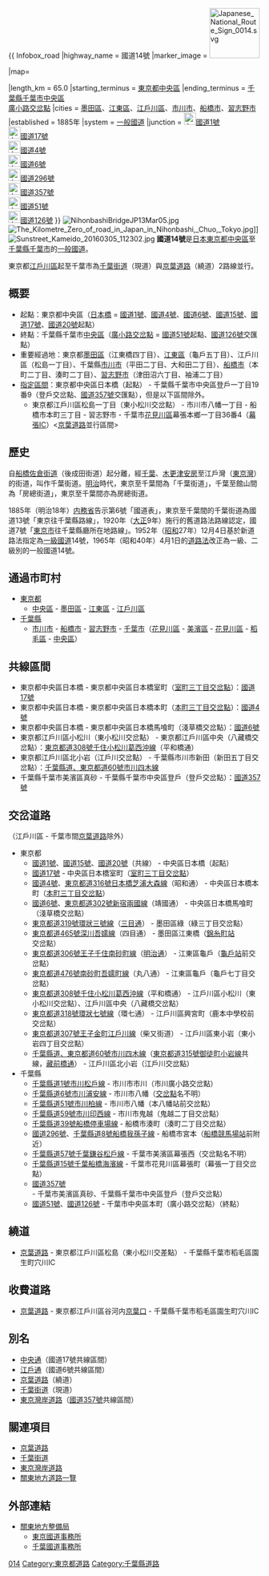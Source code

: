 {{
Infobox_road
|highway_name = 國道14號
|marker_image = [[File:Japanese_National_Route_Sign_0014.svg|100px]]

|map={{Maplink|frame=yes|plain=yes|frame-align=center|frame-width=300|frame-height=300|zoom=9|frame-latitude=35.6|frame-longitude=139.9
|type=line|stroke-color=#cc0000|stroke-width=2
}}

|length_km = 65.0
|starting_terminus = [[東京都|東京都]][[中央區_(東京都)|中央區]]
|ending_terminus = [[千葉縣|千葉縣]][[千葉市|千葉市]][[中央區_(千葉市)|中央區]]<br/>[[廣小路交岔點|廣小路交岔點]]
|cities = [[墨田區|墨田區]]、[[江東區_(東京都)|江東區]]、[[江戶川區|江戶川區]]、[[市川市|市川市]]、[[船橋市|船橋市]]、[[習志野市|習志野市]]
|established = 1885年
|system = [[一般國道|一般國道]]
|junction = [[File:Japanese_National_Route_Sign_0001.svg|24px]][[國道1號_(日本)|國道1號]]<br />[[File:Japanese_National_Route_Sign_0017.svg|24px]][[國道17號|國道17號]]<br />[[File:Japanese_National_Route_Sign_0004.svg|24px]][[國道4號_(日本)|國道4號]]<br />[[File:Japanese_National_Route_Sign_0006.svg|24px]][[國道6號_(日本)|國道6號]]<br />[[File:Japanese_National_Route_Sign_0296.svg|24px]][[國道296號|國道296號]]<br />[[File:Japanese_National_Route_Sign_0357.svg|24px]][[國道357號|國道357號]]<br />[[File:Japanese_National_Route_Sign_0051.svg|24px]][[國道51號|國道51號]]<br />[[File:Japanese_National_Route_Sign_0126.svg|24px]][[國道126號|國道126號]]
}}
[[File:NihonbashiBridgeJP13Mar05.jpg|thumb]]
[[File:The_Kilometre_Zero_of_road_in_Japan_in_Nihonbashi,_Chuo,_Tokyo.jpg|thumb]]]]
[[File:Sunstreet_Kameido_20160305_112302.jpg|thumb]]
'''國道14號'''是[[日本|日本]][[東京都|東京都]][[中央區_(東京都)|中央區]]至[[千葉縣|千葉縣]][[千葉市|千葉市]]的[[一般國道|一般國道]]。

東京都[[江戶川區|江戶川區]]起至千葉市為[[千葉街道|千葉街道]]（現道）與[[京葉道路|京葉道路]]（繞道）2路線並行。

== 概要 ==
* 起點：東京都中央區（[[日本橋_(東京都中央區)|日本橋]] = [[國道1號_(日本)|國道1號]]、[[國道4號_(日本)|國道4號]]、[[國道6號_(日本)|國道6號]]、[[國道15號|國道15號]]、[[國道17號|國道17號]]、[[國道20號_(日本)|國道20號]]起點）
* 終點：千葉縣千葉市[[中央區_(千葉市)|中央區]]（[[廣小路交岔點|廣小路交岔點]] = [[國道51號|國道51號]]起點、[[國道126號|國道126號]]交匯點）
* 重要經過地：東京都[[墨田區|墨田區]]（江東橋四丁目）、[[江東區_(東京都)|江東區]]（龜戶五丁目）、江戶川區（松島一丁目）、千葉縣[[市川市|市川市]]（平田二丁目、大和田二丁目）、[[船橋市|船橋市]]（本町二丁目、湊町二丁目）、[[習志野市|習志野市]]（津田沼六丁目、袖浦二丁目）
* [[指定區間|指定區間]]：東京都中央區日本橋（起點） - 千葉縣千葉市中央區登戶一丁目19番9（登戶交岔點、[[國道357號|國道357號]]交匯點），但是以下區間除外。
** 東京都江戶川區松島一丁目（東小松川交岔點） - 市川市八幡一丁目 - 船橋市本町三丁目 - 習志野市 - 千葉市[[花見川區|花見川區]]幕張本鄉一丁目36番4（[[幕張IC|幕張IC]]）<[[京葉道路|京葉道路]]並行區間>

== 歷史 ==
自[[船橋市|船橋]][[成田街道|佐倉街道]]（後成田街道）起分離，經[[千葉市|千葉]]、[[木更津市|木更津]][[安房國|安房]]至江戶灣（[[東京灣|東京灣]]）的街道，叫作千葉街道。[[明治|明治]]時代，東京至千葉間為「千葉街道」，千葉至館山間為「房總街道」，東京至千葉間亦為房總街道。

1885年（明治18年）[[内務省_(日本)|内務省]]告示第6號「國道表」，東京至千葉間的千葉街道為國道13號「東京往千葉縣路線」，1920年（[[大正|大正]]9年）施行的舊道路法路線認定，國道7號「[[東京市|東京市]]往千葉縣廳所在地路線」。1952年（[[昭和|昭和]]27年）12月4日基於新道路法指定為[[一級國道|一級國道]]14號，1965年（昭和40年）4月1日的[[道路法_(日本)|道路法]]改正為一級、二級別的一般國道14號。

== 通過市町村 ==
* [[東京都|東京都]]
** [[中央區_(東京都)|中央區]] - [[墨田區|墨田區]] - [[江東區_(東京都)|江東區]] - [[江戶川區|江戶川區]]
* [[千葉縣|千葉縣]]
** [[市川市|市川市]] - [[船橋市|船橋市]] - [[習志野市|習志野市]] - [[千葉市|千葉市]]（[[花見川區|花見川區]] - [[美濱區|美濱區]] - [[花見川區|花見川區]] - [[稻毛區|稻毛區]] - [[中央區_(千葉市)|中央區]]）

== 共線區間 ==
* 東京都中央區日本橋 - 東京都中央區日本橋室町（[[室町三丁目交岔點|室町三丁目交岔點]]）：[[國道17號|國道17號]]
* 東京都中央區日本橋 - 東京都中央區日本橋本町（[[本町三丁目交岔點_(東京都中央區)|本町三丁目交岔點]]）：[[國道4號_(日本)|國道4號]]
* 東京都中央區日本橋 - 東京都中央區日本橋馬喰町（淺草橋交岔點）：[[國道6號_(日本)|國道6號]]
* 東京都江戶川區小松川（東小松川交岔點） - 東京都江戶川區中央（八藏橋交岔點）：[[東京都道308號千住小松川葛西沖線|東京都道308號千住小松川葛西沖線]]（平和橋通）
* 東京都江戶川區北小岩（江戶川交岔點） - 千葉縣市川市新田（新田五丁目交岔點）：[[千葉縣道、東京都道60號市川四木線|千葉縣道、東京都道60號市川四木線]]
* 千葉縣千葉市美濱區真砂 - 千葉縣千葉市中央區登戶（登戶交岔點）：[[國道357號|國道357號]]

== 交岔道路 ==
（江戶川區 - 千葉市間[[京葉道路|京葉道路]]除外）
* 東京都
** [[國道1號_(日本)|國道1號]]、[[國道15號|國道15號]]、[[國道20號_(日本)|國道20號]]（共線） - 中央區日本橋（起點）
** [[國道17號|國道17號]] - 中央區日本橋室町（[[室町三丁目交岔點|室町三丁目交岔點]]）
** [[國道4號_(日本)|國道4號]]、[[東京都道316號日本橋芝浦大森線|東京都道316號日本橋芝浦大森線]]（昭和通） - 中央區日本橋本町（[[本町三丁目交岔點_(東京都中央區)|本町三丁目交岔點]]）
** [[國道6號_(日本)|國道6號]]、[[東京都道302號新宿兩國線|東京都道302號新宿兩國線]]（靖國通） - 中央區日本橋馬喰町（淺草橋交岔點）
** [[東京都道319號環狀三號線|東京都道319號環狀三號線]]（[[三目通|三目通]]） - 墨田區綠（綠三丁目交岔點）
** [[東京都道465號深川吾嬬線|東京都道465號深川吾嬬線]]（四目通） - 墨田區江東橋（[[錦糸町站|錦糸町站]]交岔點）
** [[東京都道306號王子千住南砂町線|東京都道306號王子千住南砂町線]]（[[明治通_(東京都)|明治通]]） - 江東區龜戶（[[龜戶站|龜戶站]]前交岔點）
** [[東京都道476號南砂町吾嬬町線|東京都道476號南砂町吾嬬町線]]（丸八通） - 江東區龜戶（龜戶七丁目交岔點）
** [[東京都道308號千住小松川葛西沖線|東京都道308號千住小松川葛西沖線]]（平和橋通） - 江戶川區小松川（東小松川交岔點）、江戶川區中央（八藏橋交岔點）
** [[東京都道318號環狀七號線|東京都道318號環狀七號線]]（環七通） - 江戶川區興宮町（鹿本中學校前交岔點）
** [[東京都道307號王子金町江戶川線|東京都道307號王子金町江戶川線]]（柴又街道） - 江戶川區東小岩（東小岩四丁目交岔點）
** [[千葉縣道、東京都道60號市川四木線|千葉縣道、東京都道60號市川四木線]]（[[東京都道315號御徒町小岩線|東京都道315號御徒町小岩線]]共線，[[藏前橋通|藏前橋通]]） - 江戶川區北小岩（江戶川交岔點）
* 千葉縣
** [[千葉縣道1號市川松戶線|千葉縣道1號市川松戶線]] - 市川市市川（市川廣小路交岔點）
** [[千葉縣道6號市川浦安線|千葉縣道6號市川浦安線]] - 市川市八幡（[[交岔點|交岔點]]名不明）
** [[千葉縣道51號市川柏線|千葉縣道51號市川柏線]] - 市川市八幡（本八幡站前交岔點）
** [[千葉縣道59號市川印西線|千葉縣道59號市川印西線]] - 市川市鬼越（鬼越二丁目交岔點）
** [[千葉縣道39號船橋停車場線|千葉縣道39號船橋停車場線]] - 船橋市湊町（湊町二丁目交岔點）
** [[國道296號|國道296號]]、[[千葉縣道8號船橋我孫子線|千葉縣道8號船橋我孫子線]] - 船橋市宮本（[[船橋競馬場站|船橋競馬場站]]前附近）
** [[千葉縣道57號千葉鎌谷松戶線|千葉縣道57號千葉鎌谷松戶線]] - 千葉市美濱區幕張西（交岔點名不明）
** [[千葉縣道15號千葉船橋海濱線|千葉縣道15號千葉船橋海濱線]] - 千葉市花見川區幕張町（幕張一丁目交岔點）
** [[國道357號|國道357號]] - 千葉市美濱區真砂、千葉縣千葉市中央區登戶（登戶交岔點）
** [[國道51號|國道51號]]、[[國道126號|國道126號]] - 千葉市中央區本町（廣小路交岔點）（終點）

== 繞道 ==
* [[京葉道路|京葉道路]] - 東京都江戶川區松島（東小松川交差點） - 千葉縣千葉市稻毛區園生町穴川IC

== 收費道路 ==
* [[京葉道路|京葉道路]] - 東京都江戶川區谷河内[[篠崎IC|京葉口]] - 千葉縣千葉市稻毛區園生町穴川IC

== 別名 ==
* [[中央通_(東京都)|中央通]]（國道17號共線區間）
* [[江戶通|江戶通]]（國道6號共線區間）
* [[京葉道路|京葉道路]]（繞道）
* [[千葉街道|千葉街道]]（現道）
* [[東京灣岸道路|東京灣岸道路]]（[[國道357號|國道357號]]共線區間）

== 關連項目 ==
* [[京葉道路|京葉道路]]
* [[千葉街道|千葉街道]]
* [[東京灣岸道路|東京灣岸道路]]
* [[關東地方道路一覽|關東地方道路一覽]]
{{日本一般國道列表}}

== 外部連結 ==
{{commonscat|Route 14 (Japan)}}
* [http://www.ktr.mlit.go.jp/kyoku/road/ 關東地方整備局] {{Wayback|url=http://www.ktr.mlit.go.jp/kyoku/road/ |date=20100326092512 }}
** [http://www.ktr.mlit.go.jp/toukoku/ 東京國道事務所] {{Wayback|url=http://www.ktr.mlit.go.jp/toukoku/ |date=20201110145533 }}
** [http://www.ktr.mlit.go.jp/chiba/ 千葉國道事務所] {{Wayback|url=http://www.ktr.mlit.go.jp/chiba/ |date=20201129180316 }}

{{DEFAULTSORT:Kokudo014}}
[[Category:日本國道|014]]
[[Category:東京都道路|Category:東京都道路]]
[[Category:千葉縣道路|Category:千葉縣道路]]